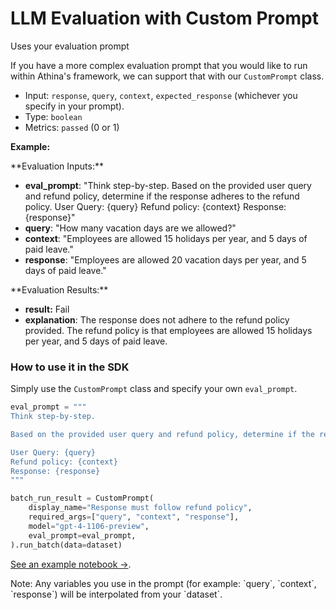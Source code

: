 
# LLM Evaluation with Custom Prompt

Uses your evaluation prompt

If you have a more complex evaluation prompt that you would like to run within Athina's framework, we can support that with our `CustomPrompt` class.

- Input: `response`, `query`, `context`, `expected_response` (whichever you specify in your prompt).
- Type: `boolean`
- Metrics: `passed` (0 or 1)

**Example:**

<Callout type="infos">
**Evaluation Inputs:**

- **eval_prompt**: "Think step-by-step. Based on the provided user query and refund policy, determine if the response adheres to the refund policy. User Query: \{query\} Refund policy: \{context\} Response: \{response\}"
- **query**: "How many vacation days are we allowed?"
- **context**: "Employees are allowed 15 holidays per year, and 5 days of paid leave."
- **response**: "Employees are allowed 20 vacation days per year, and 5 days of paid leave."

</Callout>

<Callout type="error">
**Evaluation Results:**

- **result:** Fail
- **explanation**: The response does not adhere to the refund policy provided. The refund policy is that employees are allowed 15
  holidays per year, and 5 days of paid leave.

</Callout>

### How to use it in the SDK

Simply use the `CustomPrompt` class and specify your own `eval_prompt`.

```python
eval_prompt = """
Think step-by-step.

Based on the provided user query and refund policy, determine if the response adheres to the refund policy.

User Query: {query}
Refund policy: {context}
Response: {response}
"""

batch_run_result = CustomPrompt(
    display_name="Response must follow refund policy",
    required_args=["query", "context", "response"],
    model="gpt-4-1106-preview",
    eval_prompt=eval_prompt,
).run_batch(data=dataset)
```

[See an example notebook →](https://github.com/athina-ai/athina-evals).

<Callout type="default" emoji="💡">
  Note: Any variables you use in the prompt (for example: `query`, `context`,
  `response`) will be interpolated from your `dataset`.
</Callout>
